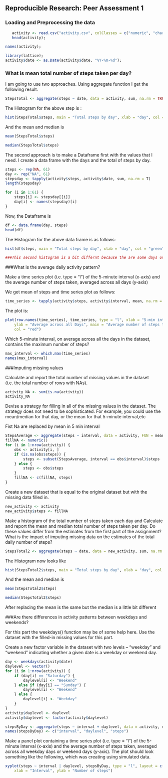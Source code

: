 Reproducible Research: Peer Assessment 1
------------------------------------------

### Loading and Preprocessing the data

```r
   
   activity <- read.csv("activity.csv", colClasses = c("numeric", "character","numeric"));
   head(activity);
```

```r
names(activity);
```

```r
library(lattice);
activity$date <- as.Date(activity$date, "%Y-%m-%d");
```

### What is mean total number of steps taken per day?

I am going to use two approaches.
Using aggregate function I get the following result. 

```r
StepsTotal <- aggregate(steps ~ date, data = activity, sum, na.rm = TRUE)
```

The Histogram for the above step is :

```r
hist(StepsTotal$steps, main = "Total steps by day", xlab = "day", col = "red")
```

And the mean and median is

```r
mean(StepsTotal$steps)
```

```r
median(StepsTotal$steps)
```

The second approach is to make a Dataframe first with the values that I need. I create a data frame with the days and the total of steps by day. 

```r
steps <- rep(NA, 61)
day <- rep("NA", 61)
stepsday <- tapply(activity$steps, activity$date, sum, na.rm = T)
length(stepsday)
```

```r
for (i in 1:61) {
    steps[i] <- stepsday[[i]]
    day[i] <- names(stepsday)[i]
}
```

Now, the Dataframe is

```r
df <- data.frame(day, steps)
head(df)
```


The Histogram for the above data frame is as follows:

```r
hist(df$steps, main = "Total steps by day", xlab = "day", col = "green")
```

```r
###This second histogram is a bit differnt because the are some days on which we have no data for the steps.
```


###What is the average daily activity pattern?

Make a time series plot (i.e. type = "l") of the 5-minute interval (x-axis) and the average number of steps taken, averaged across all days (y-axis)

We get mean of steps and time series plot as follows:

```r
time_series <- tapply(activity$steps, activity$interval, mean, na.rm = TRUE)
```

The plot is:
```r
plot(row.names(time_series), time_series, type = "l", xlab = "5-min interval", 
    ylab = "Average across all Days", main = "Average number of steps taken", 
    col = "red")
```

Which 5-minute interval, on average across all the days in the dataset, contains the maximum number of steps? 

```r
max_interval <- which.max(time_series)
names(max_interval)
```

###Imputing missing values

Calculate and report the total number of missing values in the dataset (i.e. the total number of rows with NAs).

```r
activity_NA <- sum(is.na(activity))
activity_NA
```

Devise a strategy for filling in all of the missing values in the dataset. The strategy does not need to be sophisticated. For example, you could use the mean/median for that day, or the mean for that 5-minute interval,etc

Fist Na  are replaced by mean in 5 min interval

```r
StepsAverage <- aggregate(steps ~ interval, data = activity, FUN = mean)
fillNA <- numeric()
for (i in 1:nrow(activity)) {
    obs <- activity[i, ]
    if (is.na(obs$steps)) {
        steps <- subset(StepsAverage, interval == obs$interval)$steps
    } else {
        steps <- obs$steps
    }
    fillNA <- c(fillNA, steps)
}
```

Create a new dataset that is equal to the original dataset but with the missing data filled in.

```r
new_activity <- activity
new_activity$steps <- fillNA
```

Make a histogram of the total number of steps taken each day and Calculate and report the mean and median total number of steps taken per day. Do these values differ from the estimates from the first part of the assignment? What is the impact of imputing missing data on the estimates of the total daily number of steps?


```r
StepsTotal2 <- aggregate(steps ~ date, data = new_activity, sum, na.rm = TRUE)
```


The Histogram now looks like 

```r
hist(StepsTotal2$steps, main = "Total steps by day", xlab = "day", col = "red")
```

And the mean and median is

```r
mean(StepsTotal2$steps)
```

```r
median(StepsTotal2$steps)
```

After replacing the mean is the same but the median is a little bit different


###Are there differences in activity patterns between weekdays and weekends?

For this part the weekdays() function may be of some help here. Use the dataset with the filled-in missing values for this part.

Create a new factor variable in the dataset with two levels – “weekday” and “weekend” indicating whether a given date is a weekday or weekend day.

```r
day <- weekdays(activity$date)
daylevel <- vector()
for (i in 1:nrow(activity)) {
    if (day[i] == "Saturday") {
        daylevel[i] <- "Weekend"
    } else if (day[i] == "Sunday") {
        daylevel[i] <- "Weekend"
    } else {
        daylevel[i] <- "Weekday"
    }
}
activity$daylevel <- daylevel
activity$daylevel <- factor(activity$daylevel)

stepsByDay <- aggregate(steps ~ interval + daylevel, data = activity, mean)
names(stepsByDay) <- c("interval", "daylevel", "steps")
```

Make a panel plot containing a time series plot (i.e. type = "l") of the 5-minute interval (x-axis) and the average number of steps taken, averaged across all weekday days or weekend days (y-axis). The plot should look something like the following, which was creating using simulated data.

```r
xyplot(steps ~ interval | daylevel, stepsByDay, type = "l", layout = c(1, 2), 
    xlab = "Interval", ylab = "Number of steps")
```



